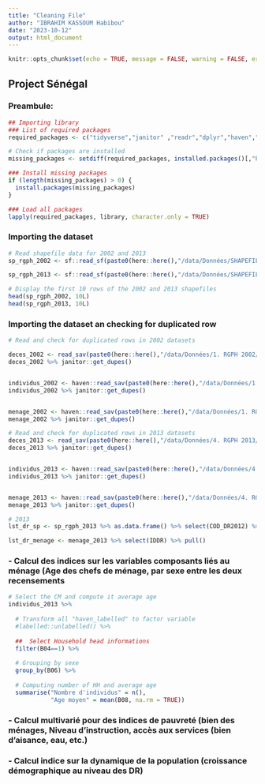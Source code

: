 ```yaml
---
title: "Cleaning File"
author: "IBRAHIM KASSOUM Habibou"
date: "2023-10-12"
output: html_document
---
```


```r
knitr::opts_chunk$set(echo = TRUE, message = FALSE, warning = FALSE, error=FALSE)
```


## Project Sénégal

### Preambule: 

```r

## Importing library
### List of required packages
required_packages <- c("tidyverse","janitor" ,"readr","dplyr","haven","sf","sp")

# Check if packages are installed
missing_packages <- setdiff(required_packages, installed.packages()[,"Package"])

### Install missing packages
if (length(missing_packages) > 0) {
  install.packages(missing_packages)
}

### Load all packages
lapply(required_packages, library, character.only = TRUE)

```


### Importing the dataset

```r

# Read shapefile data for 2002 and 2013
sp_rgph_2002 <- sf::read_sf(paste0(here::here(),"/data/Données/SHAPEFILE/EAs_2002.shp"))

sp_rgph_2013 <- sf::read_sf(paste0(here::here(),"/data/Données/SHAPEFILE/EAs_2013.shp"))

# Display the first 10 rows of the 2002 and 2013 shapefiles
head(sp_rgph_2002, 10L)
head(sp_rgph_2013, 10L)
```
### Importing the dataset an checking for duplicated row

```r
# Read and check for duplicated rows in 2002 datasets

deces_2002 <- read_sav(paste0(here::here(),"/data/Données/1. RGPH 2002/Requete PDBA2k2 Deces.sav"))
deces_2002 %>% janitor::get_dupes() 


individus_2002 <- haven::read_sav(paste0(here::here(),"/data/Données/1. RGPH 2002/Requete PDBA2k2 Individus.v2.sav"))
individus_2002 %>% janitor::get_dupes() 


menage_2002 <- haven::read_sav(paste0(here::here(),"/data/Données/1. RGPH 2002/Requete PDBA2k2 menage.sav"))
menage_2002 %>% janitor::get_dupes() 
```


```r

# Read and check for duplicated rows in 2013 datasets
deces_2013 <- read_sav(paste0(here::here(),"/data/Données/4. RGPH 2013/Requete PDBA2k13 Deces_Guediawaye.sav"))
deces_2013 %>% janitor::get_dupes() 


individus_2013 <- haven::read_sav(paste0(here::here(),"/data/Données/4. RGPH 2013/Requete PDBA2k13 Indidivus GUEDIAWAYE.sav"))
individus_2013 %>% janitor::get_dupes() 


menage_2013 <- haven::read_sav(paste0(here::here(),"/data/Données/4. RGPH 2013/Requete PDBA2k13 menage.sav"))
menage_2013 %>% janitor::get_dupes() 
```


```r

# 2013
lst_dr_sp <- sp_rgph_2013 %>% as.data.frame() %>% select(COD_DR2012) %>% pull()  

lst_dr_menage <- menage_2013 %>% select(IDDR) %>% pull() 

```


### -	Calcul des indices sur les variables composants liés au ménage (Age des chefs de ménage, par sexe entre les deux recensements

```r
# Select the CM and compute it average age
individus_2013 %>% 
  
  # Transform all "haven_labelled" to factor variable
  #labelled::unlabelled() %>% 
  
  ##  Select Household head informations
  filter(B04==1) %>% 
  
  # Grouping by sexe
  group_by(B06) %>% 
  
  # Computing number of HH and average age
  summarise("Nombre d'individus" = n(), 
            "Age moyen" = mean(B08, na.rm = TRUE))
```



### -	Calcul multivarié pour des indices de pauvreté (bien des ménages, Niveau d’instruction, accès aux services (bien d’aisance, eau, etc.)


### -	Calcul indice sur la dynamique de la population (croissance démographique au niveau des DR)



